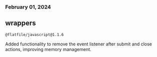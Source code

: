 ### February 01, 2024

## wrappers

`@flatfile/javascript@1.1.6`

Added functionality to remove the event listener after submit and close actions, improving memory management.
